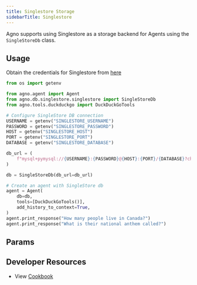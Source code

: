 ```yaml
---
title: Singlestore Storage
sidebarTitle: Singlestore
---
```


Agno supports using Singlestore as a storage backend for Agents using the `SingleStoreDb` class.

## Usage

Obtain the credentials for Singlestore from [here](https://portal.singlestore.com/)

```python singlestore_for_agent.py
from os import getenv

from agno.agent import Agent
from agno.db.singlestore.singlestore import SingleStoreDb
from agno.tools.duckduckgo import DuckDuckGoTools

# Configure SingleStore DB connection
USERNAME = getenv("SINGLESTORE_USERNAME")
PASSWORD = getenv("SINGLESTORE_PASSWORD")
HOST = getenv("SINGLESTORE_HOST")
PORT = getenv("SINGLESTORE_PORT")
DATABASE = getenv("SINGLESTORE_DATABASE")

db_url = (
    f"mysql+pymysql://{USERNAME}:{PASSWORD}@{HOST}:{PORT}/{DATABASE}?charset=utf8mb4"
)

db = SingleStoreDb(db_url=db_url)

# Create an agent with SingleStore db
agent = Agent(
    db=db,
    tools=[DuckDuckGoTools()],
    add_history_to_context=True,
)
agent.print_response("How many people live in Canada?")
agent.print_response("What is their national anthem called?")

```

## Params

<Snippet file="db-singlestore-params.mdx" />

## Developer Resources

- View [Cookbook](https://github.com/agno-agi/agno/blob/main/cookbook/db/singlestore/singlestore_for_agent.py)
